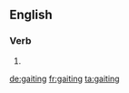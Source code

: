 
==English==

===Verb===
{{head|en|present participle}}

# {{present participle of|gait|lang=en|nocat=1}}

[[de:gaiting]]
[[fr:gaiting]]
[[ta:gaiting]]